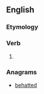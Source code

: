 ==English==

===Etymology===
{{suffix|debate|eth|lang=en}}

===Verb===
{{head|en|verb form}}

# {{en-archaic third-person singular of|debate}}

===Anagrams===
* [[behatted#English|behatted]]